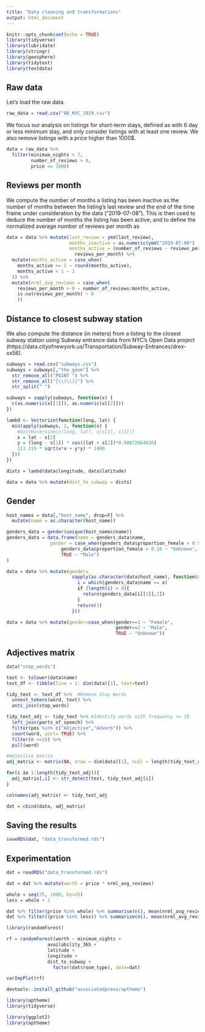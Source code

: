 ```yaml
---
title: "Data cleaning and transformations"
output: html_document
---
```


```r
knitr::opts_chunk$set(echo = TRUE)
library(tidyverse)
library(lubridate)
library(stringr)
library(geosphere)
library(tidytext)
library(textdata)
```


## Raw data

Let's load the raw data.

```r
raw_data = read.csv("AB_NYC_2019.csv")
```

We focus our analysis on listings for short-term stays, defined as with 6 day or less minimum stay, and only consider listings with at least one review. We also remove listings with a price higher than 1000$.

```r
data = raw_data %>% 
  filter(minimum_nights < 7, 
         number_of_reviews > 0, 
         price <= 1000)
```

## Reviews per month

We compute the number of months a listing has been inactive as the number of months between the listing's last review and the end of the time frame under consideration by the data ("2019-07-08"). This is then used to deduce the number of months the listing has been active, and to define the normalized average number of reviews per month as 

```r
data = data %>% mutate(last_review = ymd(last_review),
                       months_inactive = as.numeric(ymd("2019-07-08") - last_review)/30.42,
                       months_active = (number_of_reviews - reviews_per_month * months_inactive) / 
                         reviews_per_month) %>% 
  mutate(months_active = case_when(
    months_active >= 1 ~ round(months_active), 
    months_active < 1 ~ 1
  )) %>% 
  mutate(nrml_avg_reviews = case_when(
    reviews_per_month > 0 ~ number_of_reviews/months_active,
    is.na(reviews_per_month) ~ 0
    ))
```

## Distance to closest subway station

We also compute the distance (in meters) from a listing to the closest subway station using Subway entrance data from NYC's Open Data project (https://data.cityofnewyork.us/Transportation/Subway-Entrances/drex-xx56).

```r
subways = read.csv("subways.csv")
subways = subways[,"the_geom"] %>% 
  str_remove_all("POINT ") %>% 
  str_remove_all("[\\(\\)]") %>% 
  str_split(" ")

subways = sapply(subways, function(x) {
  c(as.numeric(x[[1]]), as.numeric(x[[2]]))
})

lambd <- Vectorize(function(long, lat) {
  min(apply(subways, 2, function(s) {
    #distHaversine(c(long, lat), c(s[1], s[2]))
    x = lat - s[2]
    y = (long - s[1]) * cos((lat + s[2])*0.00872664626)  
    111.319 * sqrt(x*x + y*y) * 1000
  }))
})

dists = lambd(data$longitude, data$latitude)

data = data %>% mutate(dist_to_subway = dists)
```


## Gender

```r
host_names = data[,"host_name", drop=F] %>% 
  mutate(name = as.character(host_name))

genders_data = gender(unique(host_names$name))
genders_data = data.frame(name = genders_data$name, 
                gender = case_when(genders_data$proportion_female > 0.90 ~ "Female",
                    genders_data$proportion_female > 0.10 ~ "Unknown",
                    TRUE ~ "Male")
)

data = data %>% mutate(gender=
                        sapply(as.character(data$host_name), function(x) {
                          i = which(genders_data$name == x)
                          if (length(i) > 0){
                            return(genders_data[i[[1]],2])
                          }
                          return(3)
                        }))

data = data %>% mutate(gender=case_when(gender==1 ~ "Female",
                                        gender==2 ~ "Male",
                                        TRUE ~ "Unknown"))
```


## Adjectives matrix

```r
data("stop_words")

text <- tolower(data$name)
text_df <- tibble(line = 1: dim(data)[1], text=text)

tidy_text <- text_df %>%  #Remove Stop Words
  unnest_tokens(word, text) %>%
  anti_join(stop_words)

tidy_text_adj <- tidy_text %>% #Identify words with frequency >= 10
  left_join(parts_of_speech) %>%
  filter(pos %in% c("Adjective","Adverb")) %>%
  count(word, sort= TRUE) %>%
  filter(n >=10) %>%
  pull(word)

#Adjective matrix
adj_matrix <- matrix(NA, nrow = dim(data)[1], ncol = length(tidy_text_adj))

for(i in 1:length(tidy_text_adj)){
  adj_matrix[,i] <- str_detect(text, tidy_text_adj[i])
}

colnames(adj_matrix) <- tidy_text_adj
```

```r
dat = cbind(data, adj_matrix)
```

## Saving the results

```r
saveRDS(dat, "data_transformed.rds")
```


## Experimentation

```r
dat = readRDS("data_transformed.rds")

dat = dat %>% mutate(worth = price * nrml_avg_reviews)
```

```r
whole = seq(25, 1000, by=25)
less = whole + 1

dat %>% filter(price %in% whole) %>% summarise(n(), mean(nrml_avg_reviews))
dat %>% filter((price %in% less)) %>% summarise(n(), mean(nrml_avg_reviews))
```


```r
library(randomForest)

rf = randomForest(worth ~ minimum_nights + 
               availability_365 +
               latitude + 
               longitude +
               dist_to_subway +
                 factor(dat$room_type), data=dat)
```

```r
varImpPlot(rf)
```



```r
devtools::install_github("associatedpress/aptheme")
```

```r
library(aptheme)
library(tidyverse)

library(ggplot2)
library(aptheme)

```




















